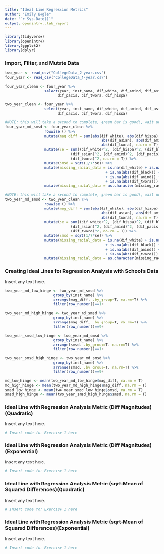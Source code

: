 ```yaml
---
title: "Ideal Line Regression Metrics"
author: "Emily Bogle"
date: "`r Sys.Date()`"
output: openintro::lab_report
---
```


```r
library(tidyverse)
library(openintro)
library(ggplot2)
library(dplyr)
```

### Import, Filter, and Mutate Data

```r
two_year <- read_csv("CollegeData_2-year.csv")
four_year <- read_csv("CollegeData_4-year.csv")

four_year_clean <- four_year %>%
                  select(year, inst_name, dif_white, dif_amind, dif_asian, dif_black,
                        dif_pacis, dif_twora, dif_hispa)

two_year_clean <- four_year %>%
                  select(year, inst_name, dif_white, dif_amind, dif_asian, dif_black,
                        dif_pacis, dif_twora, dif_hispa)

#NOTE: this will take a second to complete, green bar is good!, wait until it disappears 
four_year_md_smsd <- four_year_clean %>%
                  rowwise () %>%
                  mutate(mag_diff = sum(abs(dif_white), abs(dif_hispa), abs(dif_black),
                                            abs(dif_asian), abs(dif_amind), abs(dif_pacis),
                                            abs(dif_twora), na.rm = T)) %>%
                  mutate(se = sum((dif_white)^2, (dif_hispa)^2, (dif_black)^2, 
                              (dif_asian)^2, (dif_amind)^2, (dif_pacis)^2,
                              (dif_twora)^2, na.rm = T)) %>%
                  mutate(smsd = sqrt(1/7*se)) %>%
                  mutate(missing_racial_data = is.na(dif_white) + is.na(abs(dif_hispa)) 
                                              + is.na(abs(dif_black)) + is.na(abs(dif_asian)) 
                                              + is.na(abs(dif_amind)) + is.na(abs(dif_pacis))
                                              + is.na(abs(dif_twora))) %>%
                  mutate(missing_racial_data = as.character(missing_racial_data))

#NOTE: this will take a second to complete, green bar is good!, wait until it disappears 
two_year_md_smsd <- two_year_clean %>%
                  rowwise () %>%
                  mutate(mag_diff = sum(abs(dif_white), abs(dif_hispa), abs(dif_black),
                                            abs(dif_asian), abs(dif_amind), abs(dif_pacis),
                                            abs(dif_twora), na.rm = T)) %>%
                  mutate(se = sum((dif_white)^2, (dif_hispa)^2, (dif_black)^2, 
                              (dif_asian)^2, (dif_amind)^2, (dif_pacis)^2,
                              (dif_twora)^2, na.rm = T)) %>%
                  mutate(smsd = sqrt(1/7*se)) %>%
                  mutate(missing_racial_data = is.na(dif_white) + is.na(abs(dif_hispa)) 
                                              + is.na(abs(dif_black)) + is.na(abs(dif_asian)) 
                                              + is.na(abs(dif_amind)) + is.na(abs(dif_pacis))
                                              + is.na(abs(dif_twora))) %>%
                  mutate(missing_racial_data = as.character(missing_racial_data))

```

### Creating Ideal Lines for Regression Analysis with School's Data 

Insert any text here.

```r
two_year_md_low_hinge <- two_year_md_smsd %>%
                      group_by(inst_name) %>%
                      arrange(mag_diff, .by_group=T, na.rm=T) %>%
                      filter(row_number()==1)

two_year_md_high_hinge <- two_year_md_smsd %>%
                      group_by(inst_name) %>%
                      arrange(mag_diff, .by_group=T, na.rm=T) %>%
                      filter(row_number()==9)

two_year_smsd_low_hinge <- two_year_md_smsd %>%
                      group_by(inst_name) %>%
                      arrange(smsd, .by_group=T, na.rm=T) %>%
                      filter(row_number()==1)

two_year_smsd_high_hinge <- two_year_md_smsd %>%
                      group_by(inst_name) %>%
                      arrange(smsd, .by_group=T, na.rm=T) %>%
                      filter(row_number()==9)
                      
md_low_hinge <- mean(two_year_md_low_hinge$mag_diff, na.rm = T) 
md_high_hinge <- mean(two_year_md_high_hinge$mag_diff, na.rm = T) 
smsd_low_hinge <- mean(two_year_smsd_low_hinge$smsd, na.rm = T) 
smsd_high_hinge <- mean(two_year_smsd_high_hinge$smsd, na.rm = T) 


```

### Ideal Line with Regression Analysis Metric (Diff Magnitudes)(Quadratic)

Insert any text here.

```r
# Insert code for Exercise 1 here
```

### Ideal Line with Regression Analysis Metric (Diff Magnitudes)(Exponential)

Insert any text here.

```r
# Insert code for Exercise 1 here
```

### Ideal Line with Regression Analysis Metric (sqrt-Mean of Squared Differences)(Quadratic)

Insert any text here.

```r
# Insert code for Exercise 1 here
```

### Ideal Line with Regression Analysis Metric (sqrt-Mean of Squared Differences)(Exponential) 

Insert any text here.

```r
# Insert code for Exercise 1 here
```